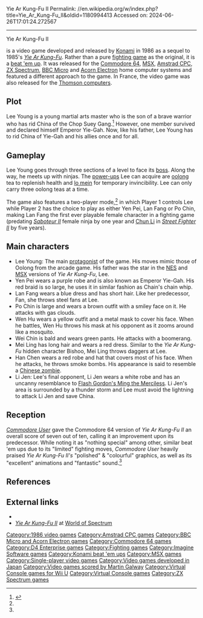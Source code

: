 Yie Ar Kung-Fu II
Permalink: //en.wikipedia.org/w/index.php?title=Yie_Ar_Kung-Fu_II&oldid=1180994413
Accessed on: 2024-06-26T17:01:24.272567



------
Yie Ar Kung-Fu II
{{more citations needed|date=August 2016}}
{{Infobox video game
| title = Yie Ar Kung-Fu II
| image = File:Yie_Ar_Kung-Fu_II_MSX_Cover_Art.jpg
| caption = MSX cover art
| developer = [[Konami]] (MSX), France Image Logiciel (Thomson), James Software Ltd (other formats)
| publisher = Konami (MSX), France Image Logiciel (Thomson), [[Imagine Software]] Ltd (other formats)
| designer = 
| series = 
| engine = 
| release = '''Home computers'''<br>[[1986 in video gaming|1986]]<br>'''Virtual Console''' (MSX)<br>{{vgrelease|JP|December 8, 2009 (Wii)}}{{vgrelease|JP|May 21, 2014 (Wii U)}}'''Windows Store'''{{vgrelease|JP|November 25, 2014 (as EGG Project)}}
| genre = [[Beat 'em up]]
| modes = [[Single-player]]
| platforms = [[Acorn Electron]], [[Amstrad CPC]], [[BBC Micro]], [[Commodore 64]], [[MSX]], [[Thomson MO5]], [[Thomson TO7/70]], [[Virtual Console]], [[ZX Spectrum]]
}}

{{nihongo|'''''Yie Ar Kung-Fu II: The Emperor Yie-Gah'''''|イーガー皇帝の逆襲　～イー・アル・カンフー・２～|Īgā-kōtei no Gyakushū: Ī Aru Kanfū 2|"Emperor Yie-Gah's Counterattack: Yie Ar Kung-Fu 2"}} is a video game developed and released by [[Konami]] in 1986 as a sequel to 1985's ''[[Yie Ar Kung-Fu]]''. Rather than a pure [[fighting game]] as the original, it is a [[beat 'em up]]. It was released for the [[Commodore 64]], [[MSX]], [[Amstrad CPC]], [[ZX Spectrum]], [[BBC Micro]] and [[Acorn Electron]] home computer systems and featured a different approach to the game. In France, the video game was also released for the [[Thomson computers]].

== Plot ==
Lee Young is a young martial arts master who is the son of a brave warrior who has rid China of the Chop Suey Gang.<ref name=user>{{cite magazine|title =Screen Scene: Yie Ar Kung Fu Two |date =December 1986 |url =https://archive.org/details/CommodoreUserIssue391986Dec/page/n15/mode/2up |magazine =[[Commodore User]] |publisher =EMAP |last =Pattenden |first =Mike |issue =39 |page =17}}</ref> However, one member survived and declared himself Emperor Yie-Gah. Now, like his father, Lee Young has to rid China of Yie-Gah and his allies once and for all.

== Gameplay ==
Lee Young goes through three sections of a level to face its [[Boss (video gaming)|boss]]. Along the way, he meets up with ninjas. The [[power-up]]s Lee can acquire are [[oolong]] tea to replenish health and [[lo mein]] for temporary invincibility. Lee can only carry three oolong teas at a time.

The game also features a two-player mode,<ref name=user/> in which Player 1 controls Lee while Player 2 has the choice to play as either Yen Pei, Lan Fang or Po Chin, making Lan Fang the first ever playable female character in a fighting game (predating ''[[Saboteur II]]'' female ninja by one year and [[Chun Li]] in ''[[Street Fighter II]]'' by five years).

== Main characters ==
* Lee Young: The main [[protagonist]] of the game. His moves mimic those of Oolong from the arcade game. His father was the star in the [[Nintendo Entertainment System|NES]] and [[MSX]] versions of ''Yie Ar Kung-Fu'', Lee.
* Yen Pei wears a purple robe and is also known as Emperor Yie-Gah. His red braid is so large, he uses it in similar fashion as Chain's chain whip.
* Lan Fang wears a blue dress and has short hair. Like her predecessor, Fan, she throws steel fans at Lee.
* Po Chin is large and wears a brown outfit with a smiley face on it. He attacks with gas clouds.
* Wen Hu wears a yellow outfit and a metal mask to cover his face. When he battles, Wen Hu throws his mask at his opponent as it zooms around like a mosquito. 
* Wei Chin is bald and wears green pants. He attacks with a boomerang.
* Mei Ling has long hair and wears a red dress. Similar to the ''Yie Ar Kung-Fu'' hidden character Bishoo, Mei Ling throws daggers at Lee.
* Han Chen wears a red robe and hat that covers most of his face. When he attacks, he throws smoke bombs. His appearance is said to resemble a [[Jiangshi|Chinese zombie]].
* Li Jen: Lee's final opponent, Li Jen wears a white robe and has an uncanny resemblance to [[Ming the Merciless|Flash Gordon's Ming the Merciless]]. Li Jen's area is surrounded by a thunder storm and Lee must avoid the lightning to attack Li Jen and save China.

==Reception==
''[[Commodore User]]'' gave the Commodore 64 version of ''Yie Ar Kung-Fu II'' an overall score of seven out of ten, calling it an improvement upon its predecessor. While noting it as "nothing special" among other, similar beat 'em ups due to its "limited" fighting moves, ''Commodore User'' heavily praised ''Yie Ar Kung-Fu II's'' "polished" & "colourful" graphics, as well as its "excellent" animations and "fantastic" sound.<ref name=user />

==References==
{{Reflist}}

== External links ==
* {{moby game|id=/yie-ar-kung-fu-2-the-emperor-yie-gah|name=''Yie Ar Kung-Fu 2: The Emperor Yie-Gah''}}
* [http://www.worldofspectrum.org/infoseekid.cgi?id=0005826 ''Yie Ar Kung-Fu II''] at [[World of Spectrum]]

{{Konami fighting games}}

[[Category:1986 video games]]
[[Category:Amstrad CPC games]]
[[Category:BBC Micro and Acorn Electron games]]
[[Category:Commodore 64 games]]
[[Category:D4 Enterprise games]]
[[Category:Fighting games]]
[[Category:Imagine Software games]]
[[Category:Konami beat 'em ups]]
[[Category:MSX games]]
[[Category:Single-player video games]]
[[Category:Video games developed in Japan]]
[[Category:Video games scored by Martin Galway]]
[[Category:Virtual Console games for Wii U]]
[[Category:Virtual Console games]]
[[Category:ZX Spectrum games]]